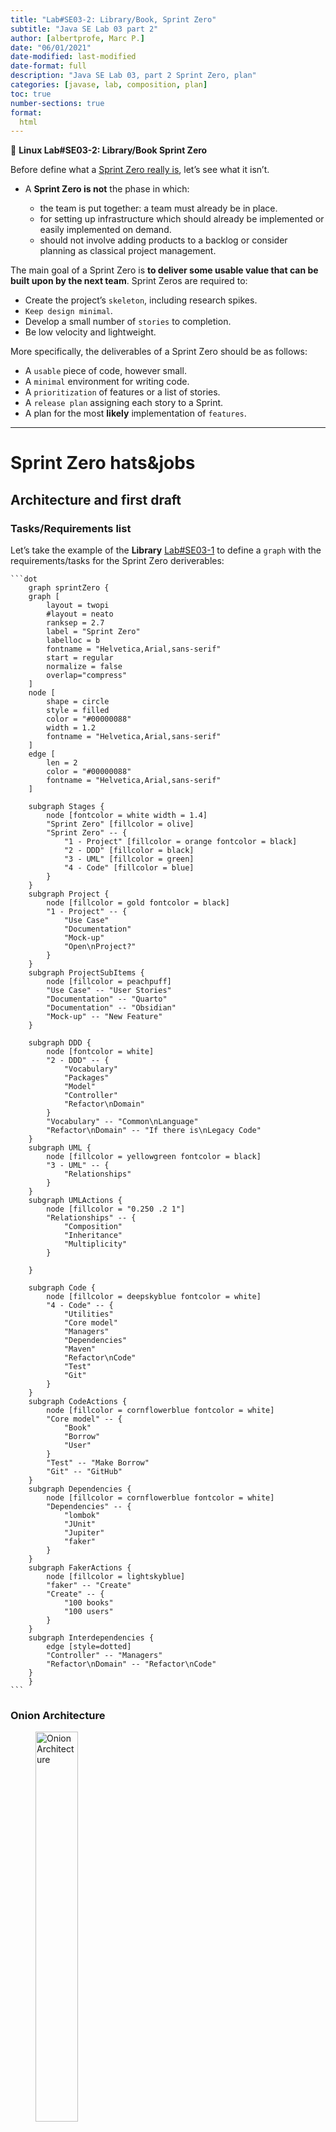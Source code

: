 ```yaml
---
title: "Lab#SE03-2: Library/Book, Sprint Zero"
subtitle: "Java SE Lab 03 part 2"
author: [albertprofe, Marc P.]
date: "06/01/2021"
date-modified: last-modified
date-format: full
description: "Java SE Lab 03, part 2 Sprint Zero, plan"
categories: [javase, lab, composition, plan]
toc: true
number-sections: true
format:
  html
---
```


::: {.labs}
📘 **Linux Lab#SE03-2: Library/Book Sprint Zero**

Before define what a [Sprint Zero really is](https://www.bmc.com/blogs/sprint-zero/){.external}, let’s see what it isn’t.

- A **Sprint Zero is not** the phase in which:

    - the team is put together: a team must already be in place.
    - for setting up infrastructure which should already be implemented or easily implemented on demand.
    - should not involve adding products to a backlog or consider planning as classical project management.

The main goal of a Sprint Zero is **to deliver some usable value that can be built upon by the next team**. Sprint Zeros are required to:

- Create the project’s `skeleton`, including research spikes.
- `Keep design minimal`.
- Develop a small number of `stories` to completion.
- Be low velocity and lightweight.

More specifically, the deliverables of a Sprint Zero should be as follows:

- A `usable` piece of code, however small.
- A `minimal` environment for writing code.
- A `prioritization` of features or a list of stories.
- A `release plan` assigning each story to a Sprint.
- A plan for the most **likely** implementation of `features`.

:::

---

# Sprint Zero hats&jobs

## Architecture and first draft

### Tasks/Requirements list

Let's take the example of the **Library** [Lab#SE03-1](/javase/selab3-1.qmd) to define a `graph` with the requirements/tasks for the Sprint Zero deriverables:


::: {.column-page-right}


<div class="mermaidContent">

    ```dot
        graph sprintZero {
        graph [
            layout = twopi
            #layout = neato
            ranksep = 2.7
            label = "Sprint Zero"
            labelloc = b
            fontname = "Helvetica,Arial,sans-serif"
            start = regular
            normalize = false
            overlap="compress"
        ]
        node [
            shape = circle
            style = filled
            color = "#00000088"
            width = 1.2
            fontname = "Helvetica,Arial,sans-serif"
        ]
        edge [
            len = 2
            color = "#00000088"
            fontname = "Helvetica,Arial,sans-serif"
        ]

        subgraph Stages {
            node [fontcolor = white width = 1.4]
            "Sprint Zero" [fillcolor = olive]
            "Sprint Zero" -- {
                "1 - Project" [fillcolor = orange fontcolor = black]
                "2 - DDD" [fillcolor = black]
                "3 - UML" [fillcolor = green]
                "4 - Code" [fillcolor = blue]
            }
        }
        subgraph Project {
            node [fillcolor = gold fontcolor = black]
            "1 - Project" -- {
                "Use Case"
                "Documentation"
                "Mock-up"
                "Open\nProject?"
            }
        }
        subgraph ProjectSubItems {
            node [fillcolor = peachpuff]
            "Use Case" -- "User Stories"
            "Documentation" -- "Quarto"
            "Documentation" -- "Obsidian"
            "Mock-up" -- "New Feature"
        }

        subgraph DDD {
            node [fontcolor = white]
            "2 - DDD" -- {
                "Vocabulary"
                "Packages"
                "Model"
                "Controller"
                "Refactor\nDomain"
            }
            "Vocabulary" -- "Common\nLanguage"
            "Refactor\nDomain" -- "If there is\nLegacy Code"
        }
        subgraph UML {
            node [fillcolor = yellowgreen fontcolor = black]
            "3 - UML" -- {
                "Relationships"
            }
        }
        subgraph UMLActions {
            node [fillcolor = "0.250 .2 1"]
            "Relationships" -- {
                "Composition"
                "Inheritance"
                "Multiplicity"
            }
            
        }

        subgraph Code {
            node [fillcolor = deepskyblue fontcolor = white]
            "4 - Code" -- {
                "Utilities"
                "Core model"
                "Managers"
                "Dependencies"
                "Maven"
                "Refactor\nCode"
                "Test"
                "Git"
            }
        }
        subgraph CodeActions {
            node [fillcolor = cornflowerblue fontcolor = white]
            "Core model" -- {
                "Book"
                "Borrow"
                "User"
            }
            "Test" -- "Make Borrow"
            "Git" -- "GitHub"
        }
        subgraph Dependencies {
            node [fillcolor = cornflowerblue fontcolor = white]
            "Dependencies" -- {
                "lombok"
                "JUnit"
                "Jupiter"
                "faker"
            }
        }
        subgraph FakerActions {
            node [fillcolor = lightskyblue]
            "faker" -- "Create"
            "Create" -- {
                "100 books"
                "100 users"
            }
        }
        subgraph Interdependencies {
            edge [style=dotted]
            "Controller" -- "Managers"
            "Refactor\nDomain" -- "Refactor\nCode"
        }
        }
    ```

</div>

:::


### Onion Architecture

![Onion Architecture](/images/javase/onion_architecture.jpg){width="40%"}


The layers are of [Onion Architecture](){.external} and sublayers are:

- `Infrastructure`, where our database, file system, or any external web service we depend on live.
- `Tests`: unit, integration, end-to-end. How we validate our business cases. 
- `User Interface`, how our users interact with the code we have built. - Application Services layer (sometimes known as the Transport/Access Layer). 
- `Domain Services` layer. In this layer is where the majority of our business logic lives, it carries out the operations to turn A into B, input into output, egg into chicken. 
- The core layer, the `Domain Model` layer which is the representation of the high level data objects we use.

---

![Library Project key-words sprint zero](/images/javase/libraryproject_board.jpg){ width="70%"}

[Sprint#6, dia 01/02 image Library Project](/ifcd0210/ifcd0210backlog-sprint.qmd#)

## Features: core use-case: ``user``-borrows-a-``book``

### Use-Story

- [User story template and examples](https://www.atlassian.com/agile/project-management/user-stories){.external}


> As a **user**, I want to **borrow** a **book** with my ``documentId``, so that I may read and return it at due date that the system says. 

### Mock-up

```js
Options:
1- Make a Borrow
2- User Management
3- Book Management
4- Quit
Option?
'Borrow'
User?
'159742OPI'
Book?
'Anna Karenina'
Proceed, are your sure?
'Yes'
Borrow made, borrowId: RER7567, dueDate: 15/02/2023 
Options:
1- Make a Borrow
2- User Management
3- Book Management
4- Quit
Option?
'Quit'
```
### Menus



```js

Main Menu
1- Make a Borrow
2- User Management
3- Book Management
4- Borrow Management
4- Quit

User Menu
1- Create
2- Update
3- Delete
4- List
5- Get one
6- Quit

Book Menu
1- Create
2- Update
3- Delete
4- List
5- Get one
6- Quit

Borrow Menu
1- Create (make a borrow)
2- Update
3- Delete
4- List
5- List Active Borrows 
6- Get one
7- Quit

```

## Pieces of code

### UUID

The full form of ``UUID`` is ``Universally Unique Identifier``. A UUID represents a **128-bit value that is unique**. The standard representation of UUID uses hex digits.

For example:

```
3c0969ac-c6e3-40f2-9fc8-2a59b8987918
cb7125cc-d78a-4442-b21b-96ce9227ef51
```
- [Class UUID](https://docs.oracle.com/javase/8/docs/api/java/util/UUID.html){.external}

``` java
import java.util.UUID;

    public static String createId() {Limit Your Availability

        UUID uuid = UUID.randomUUID();
        System.out.println("UUID generated - " + uuid);
        System.out.println("UUID Version - " + uuid.version());
        String id = uuid.toString();

        return id;

    }
```
### ``BorrowManager`` class

```java
public class BorrowManager {

   public static HashMap< String , Borrow> borrows = new HashMap<>();
}

```

### faker ``Users`` and ``Books``

```java
public static void createBooks(int number) {
// create faker object to use as
// builder for book
Faker faker = new Faker();
Book newbook;

for (int i = 0; i < number; i++) {
    // create newbook without args
    newbook = new Book();
    // some people get nervous with this
    // be careful ...
    String bookId = InterfaceUtils.createUUID();
    newbook.setISBN(bookId);
    // title's book
    String bookTitle = faker.book().title();
    newbook.setTitle(bookTitle);
    // year's book
    int bookYear = faker.number().numberBetween(1000, 2023);
    newbook.setYear(bookYear);
    // borrows' book
    List<Borrow> borrows = new ArrayList();
    newbook.setBorrows(borrows);
    // author's book
    Author newauthor = new Author();
    newbook.setAuthor(newauthor);
    // add to hashmap
    books.put( bookId, newbook);
    // kill object
    newbook = null;
    }
}
```


## Tests

### `borrow` object test

[Test to create `Borrow` object](https://github.com/AlbertProfe/CifoJava2023/blob/12a97938cc4a0718ae66f08075a402af13354dce/LibraryProject/src/test/java/org/example/createObjectsTest.java#L73){.external}

### make-a-borrow test

[Test to make-a-borrow operation by simulate-console](https://github.com/AlbertProfe/CifoJava2023/blob/12a97938cc4a0718ae66f08075a402af13354dce/LibraryProject/src/test/java/org/example/makeBorrowByConsoleTest.java#L20){.external}


::: {.callout-important}
We decide to discuss this test in the near future, not now. It is more diffucult and **complex** than we thought.
:::


## UML

[LAB#03-1 UML](/javase/selab3-1.qmd)

## Domains & Tree

![Folder tree LibraryProject](/images/javase/libraryProjectTree.png){width="40%"}


<!--- navLinks -->
<br><br>
<div class=row>
<br>
<div class='column left previous'>
<br>
[{{< fa solid arrow-left >}} Lab#SE02-4: Movie/Review, interactivity and coupling](/javase/selab2-4.qmd)
<br>
</div>
<br>
<div class='column center'>
<br>
[{{< fa solid arrow-up >}} top](#top)
<br>
</div>
<br>
<div class='column right next'>
<br>
[Java SE Resources  {{< fa solid arrow-right >}}](/javase/resources.qmd)
<br>
</div>
<br>
</div>
